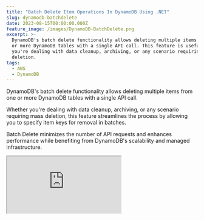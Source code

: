 ```yaml
---
title: "Batch Delete Item Operations In DynamoDB Using .NET"
slug: dynamodb-batchdelete
date: 2023-08-15T00:00:00.000Z
feature_image: /images/DynamoDB-BatchDelete.png
excerpt: >-
  DynamoDB's batch delete functionality allows deleting multiple items from one
  or more DynamoDB tables with a single API call. This feature is useful when
  you're dealing with data cleanup, archiving, or any scenario requiring mass
  deletion.
tags:
  - AWS
  - DynamoDB
---
```

DynamoDB's batch delete functionality allows deleting multiple items from one or more DynamoDB tables with a single API call.

Whether you're dealing with data cleanup, archiving, or any scenario requiring mass deletion, this feature streamlines the process by allowing you to specify item keys for removal in batches.

Batch Delete minimizes the number of API requests and enhances performance while benefiting from DynamoDB's scalability and managed infrastructure.

<iframe src="https://www.youtube.com/embed/XZ6bLM2IxNE?feature=oembed" />

We use the same APIs used in the [BatchWriteItem](/blog/dynamodb-batchwrite/) to perform the batch delete operations as well.

_This article is sponsored by AWS and is part of my [AWS Series](/blog/tag/aws/)._

In this article, we will learn, how to

-   Batch Delete Using High-Level API (DynamoDBContext)
-   Batch Delete Using Low-Level API (AmazonDynamoDBClient)

## DynamoDB Batch Delete

The `BatchWriteItem` operation can insert/remove multiple items in one or more DynamoDB tables.

A `BatchWriteItem` call can send up to 16MB of data over the network, consisting of up to 25 items put or delete operations.

💡

_You can perform both Write and Delete operations in the same batch._

DynamoDB `BatchWriteItem` can be performed using the High-Level API (using the `DynamoDBContext` instance) and also the Low-Level API (using the `AmazonDynamoDBClient` instance).

Let's explore these methods and how to perform the operations on single and multiple tables.

## Batch Delete Using High-Level .NET API (DynamoDBContext)

The `DynamoDBContext` is the High-Level API provided in the .NET SDK and abstracts over the Low-Level API. It makes it easier to work with DynamoDB by giving rich .NET classes to interact with.

### Batch Delete on Single Table Using High-Level API

The `DynamoDBContext` provides the `CreateBatchWrite` generic function, that takes in the .NET type representing the DynamoDB Table item. It returns a generic type of `BatchWrite`.

In the below example, it takes a list of  `KeyValuePair` with the `CityName` and `Date` to be deleted from the DynamoDB as a single batch operation.

```csharp
[HttpPost("batch-delete-one-table")]
public async Task DeleteBatch(List<KeyValuePair<string,DateTime>> keys)
{
    var batchDelete = _dynamoDbContext.CreateBatchWrite<WeatherForecast>();
    foreach (var key in keys)
        batchDelete.AddDeleteKey(key.Key, key.Value);
    await batchDelete.ExecuteAsync();
}

```

The `BatchWrite` instance has the `AddDeleteKey` which takes in the hash/range key of the item to delete. Alternatively you can also pass the full `WeatherForecast` data objects to delete as well.

Calling the `ExecuteAsync` method deletes the items from DynamoDB in a single batch operation.

### Batch Delete on Multiple Tables Using Low-Level API

Each `BatchWrite` instance represents a batch operation on a single DynamoDB table. This is specified using the generic type parameter passed to the `CreateBatchWrite` operation.

The DynamoDBContext uses the table name conventions to determine the table name to perform the queries on.

<BlogLink
  href="/blog/dynamodb-net-table/"
  title=".NET DynamoDB SDK: Understanding Table Name Conventions and DynamoDBTable Attribute"
  description="The DynamoDB .NET SDK by default uses conventions to determine the Table name. However, it supports different options to configure and customize the name. Learn how to achieve this in this post."
  authorImage="/images/logo-512x512.png"
  authorName="Rahul Nath"
  authorTitle="Rahul Pulikkot Nath"
  featureImage="/images/DynamoDB-Table-Name-Conventions.png"
/>

To delete data from multiple tables, we need to create multiple instances of the `BatchWrite` type passing in the appropriate .NET types.

The below code invokes the `CreateBatchWrite` on two different types, representing two different tables in DynamoDB.

```csharp
[HttpPost("batch-delete-multiple-table")]
public async Task DeleteBatchMultipleTable(List<KeyValuePair<string,DateTime>> keys)
{
    var batchDelete1 = _dynamoDbContext.CreateBatchWrite<WeatherForecast>();
    var batchDelete2 = _dynamoDbContext.CreateBatchWrite<WeatherForecastTable>();
    foreach (var key in keys)
    {
        batchDelete1.AddDeleteKey(key.Key, key.Value);
        batchDelete2.AddDeleteKey(key.Key, key.Value);
    }
    var batches = batchDelete1.Combine(batchDelete2);
    await batches.ExecuteAsync();
}

```

The multiple instances of `BatchWrite` can then be combined into a single `MultiBatchWrite` instance using the `Conbine` method as shown above.

Invoking the `ExecuteAsync` on the `MultiBatchWrite` performs both the batch1 and batch2 in a single operation

You can combine any number of `BatchWrite` instances together as long as it is within the size/count limits.

#### CreateMultiTableBatchGet Function

The `DynamoDBContext` also has the function `CreateMultiTableBatchWrite` that can be used to combine multiple `BatchWrite` instances.

As shown below, you can pass in the batch instances as a params object into the function to create  the same `MultipBatchWrite` instance and perform the execute action on it.

```csharp
var batches = _dynamoDbContext
       .CreateMultiTableBatchWrite(batchWrite1, batchWrite2);
await batches.ExecuteAsync();

```

## Batch Delete Using Low-Level .NET API (AmazonDynamoDBClient)

When using the High-Level API it abstracts away a lot of the complexities of the underlying Low-Level API.

However, it also hides some of the functionality that might be useful in certain scenarios.

When the `BatchWriteItem` requires exceeds the allowed item count/size, it returns a list of `UnprocessedKeys` collection. This property is available only through the Low-Level API.

Let's see how we can perform the same calls using the Low-Level API

### Batch Delete on Single Table Using .NET Low-Level API

The `AmazonDynamoDBClient` provides the `BatchWriteAsync` function to delete items in a batch.

It has multiple overloads and one of them uses the `BatchWriteItemRequest` as shown below.

```csharp
[HttpPost("batch-delete-client")]
public async Task DeleteBatchClient(List<KeyValuePair<string,DateTime>> keys)
{
    var batchWriteRequest = new BatchWriteItemRequest
    {
        RequestItems = new Dictionary<string, List<WriteRequest>>
        {
            {
                nameof(WeatherForecast),
                keys.Select(key => new WriteRequest(new DeleteRequest(new Dictionary<string, AttributeValue>()
                {
                    {nameof(WeatherForecast.CityName), new AttributeValue(key.Key)},
                    {nameof(WeatherForecast.Date), new AttributeValue(key.Value.ToString(AWSSDKUtils.ISO8601DateFormat))}
                }))).ToList()
            }
        }
    };
    var response = await _amazonDynamoDbClient
                 .BatchWriteItemAsync(batchWriteRequest);
}

```

The `RequestItems` takes the collection of items to insert as a `WriteRequest` object, which again takes a `DeleteRequest` instance as shown above.

The list of items is grouped as a dictionary based on the DynamoDB table it is to be deleted. The above code deletes all the items from the `WeatherForecast` table.

The `BatchWriteItemResponse` returns the result of the Batch Write operation. The `UnprocessedItems` dictionary in the response returns a map of tables and requests against those tables that were not processed.

### Batch Delete on Multiple Tables Using .NET Low-Level API

To perform a batch delete on multiple tables using the .NET Low-Level `AmazonDynamoDBClient` instance, all we need to do is pass another key value pair of items with the appropriate table name, and the items

```csharp
var batchWriteRequest = new BatchWriteItemRequest
{
    RequestItems = new Dictionary<string, List<WriteRequest>>
    {
        {nameof(WeatherForecast), <itemsToInsert>},
        {nameof(WeatherForecastTable), <itemsToInsert>}
    }
};

```

When processing the `UnprocessedItems` from a batch write response, it's recommended to perform the subsequent request after a random back-off time. You can read more about the recommended practices [here](https://docs.aws.amazon.com/amazondynamodb/latest/developerguide/Programming.Errors.html#Programming.Errors.BatchOperations).
